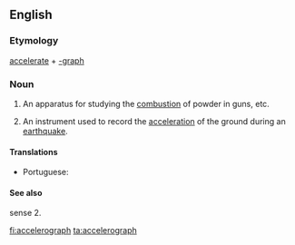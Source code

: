 ==English==

===Etymology===
[[accelerate]] + [[-graph]]

===Noun===
{{en-noun}}

# {{context|military|lang=en}} An apparatus for studying the [[combustion]] of powder in guns, etc.
# {{context|geology|lang=en}} An instrument used to record the [[acceleration]] of the ground during an [[earthquake]].

====Translations====
{{trans-top|instrument used to record the acceleration of the ground during an earthquake}}
* Portuguese: {{t|pt|acelerógrafo|m}}
{{trans-mid}}
{{trans-bottom}}

====See also====
sense 2. {{pedialite}}

[[fi:accelerograph]]
[[ta:accelerograph]]